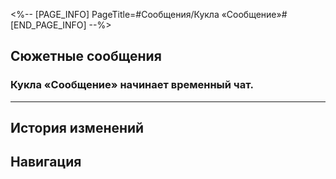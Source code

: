 <%-- [PAGE_INFO]
PageTitle=#Сообщения/Кукла «Сообщение»#
[END_PAGE_INFO] --%>
{{Сообщение Инфобокс
|id          = 156
|Изображение = НИП Кукла «Сообщение» Иконка.png
|Тип         = НИП
|Отправитель = Кукла «Сообщение»
|Описание    = 
|Фракция     = Пенакония
}}

==Сюжетные сообщения==
===Кукла «Сообщение» начинает временный чат.===
{{Сообщения
|условие_получения = 
|текст =
:{{Диалог|Предупреждение}} Кукла «Сообщение» начинает временный чат.
:'''Кукла «Сообщение»:''' Круть
:'''Кукла «Сообщение»:''' Мне так классно, а тебе?
:{Выбор} Что, опять бомбы?
::'''(Первопроходец):''' А? Опять бомбы искать?
::'''(Первопроходец):''' Давай координаты, разминирую.
::'''Кукла «Сообщение»:''' Бомб всего 1000. Госпожа Искорка держит своё слово~
::'''Кукла «Сообщение»:''' [[File:Sticker PPG 12 Sparkle 01.png|80px|(Стикер «Плачущая маска»)]]
::'''Кукла «Сообщение»:''' Я хочу рассказать о мотивах госпожи Искорки, ясно?
:{Выбор} Пожалуйста, оставь меня в покое.
::'''(Первопроходец):''' Ну хватит!
::'''(Первопроходец):''' Не пиши мне больше. Я не хочу, чтобы Пом-Пом что-то не то подумала.
::'''Кукла «Сообщение»:''' Нарываешься? Ты {{MC|ж=наступила|м=наступил}} на жвачку. Я приклеилась к тебе навечно!
::'''Кукла «Сообщение»:''' [[File:Sticker PPG 12 Sparkle 02.png|80px|(Стикер «Ухмылка»)]]
::'''Кукла «Сообщение»:''' Кстати, госпожа Искорка ещё не рассказала о своих мотивах! Тебе разве не интересно?
::'''Кукла «Сообщение»:''' Помнишь о «трёх смертях»?
::'''(Первопроходец):''' А к тебе это какое имеет отношение?
::'''Кукла «Сообщение»:''' Кто знает? Я могу только сказать, что кое-кто заплатил кругленькую сумму, чтобы нанять госпожу Искорку на место режиссёра на Пенаконии.
::'''Кукла «Сообщение»:''' Кажется, это кто-то, с кем она познакомилась в игре. Этот человек попросил госпожу Искорку, чтобы «три смерти» прошли максимально безопасно.
::'''Кукла «Сообщение»:''' Взамен этот человек поделился своим сценарием с госпожой Искоркой.
::'''Кукла «Сообщение»:''' А что произошло дальше... Ну, ты наверняка сможешь догадаться самостоятельно!
::'''Кукла «Сообщение»:''' Однако госпожа Искорка не какой-нибудь там одержимый режиссёр-манипулятор. Она решила, что актёры сами способны выбрать, как развернётся история.
::'''Кукла «Сообщение»:''' Внезапный вопрос! Ты {{MC|ж=нажала|м=нажал}} на кнопку гарантированного взаимного уничтожения?
::{Выбор} Да.
:::'''(Первопроходец):''' Да, со всей силы.
:::'''Кукла «Сообщение»:''' Поздравляю! Именно ты и {{MC|ж=изменила|м=изменил}} третью смерть!
::{Выбор} Нет.
:::'''(Первопроходец):''' Нет, подозрительно как-то, я такое не нажимаю.
:::'''Кукла «Сообщение»:''' Хм, а ты из осторожных.
:::'''Кукла «Сообщение»:''' Не волнуйся. Благодаря тому, что большинство актёров нажало кнопку, третья смерть случилась так, как было запланировано!
::{Выбор} Не получилось нажать.
:::'''(Первопроходец):''' У меня и кнопки-то не было!
:::'''Кукла «Сообщение»:''' Правда? Ну, в следующий раз тебе наверняка повезёт.
:::'''Кукла «Сообщение»:''' Не волнуйся. Благодаря тому, что большинство актёров нажало кнопку, третья смерть случилась так, как было запланировано!
::'''Кукла «Сообщение»:''' Она взлетела высоко-высоко и запустила самый яркий фейерверк за всю историю Пенаконии, который ознаменовал счастливый финал этой красивой истории.
::'''Кукла «Сообщение»:''' Сама она осталась целой и невредимой! Счастливый конец!
::'''Кукла «Сообщение»:''' Так что поздравляю, {{MC|ж=серовласка|м=серовласый}}! Ведь именно благодаря тебе Светлячок смогла спастись.
::'''Кукла «Сообщение»:''' И благодаря этому госпожа Искорка получит обещанное вознаграждение!
::'''Кукла «Сообщение»:''' А!
::'''Кукла «Сообщение»:''' Кстати, в честь счастливого финала госпожа Искорка решила поделиться с тобой ещё одним секретом.
::{Выбор} Каким?
:::'''(Первопроходец):''' Каким?
::{Выбор} Слухи какие-то? Рассказывай.
:::'''(Первопроходец):''' Давай, рассказывай!
::'''Кукла «Сообщение»:''' Знаешь, что?
::'''Кукла «Сообщение»:''' Оказывается
::'''Кукла «Сообщение»:''' доктор Примитив без ума от бананов.
::{Выбор} Чего?
:::'''(Первопроходец):''' Чего?
::{Выбор} Ты о чём?
:::'''(Первопроходец):''' Ты о чём?
::{Выбор} А дальше?
:::'''(Первопроходец):''' А дальше?
::{{Диалог|Предупреждение}} Ошибка отправки сообщения.
::{{Диалог|Предупреждение}} Аккаунт удалён.
:{Выбор} Крутота.
::'''(Первопроходец):''' Фейерверки! Крутота!
::'''Кукла «Сообщение»:''' Да! Ты понимаешь~
::'''Кукла «Сообщение»:''' Скажи, тебе интересно, почему госпожа Искорка всё это затеяла?
::'''Кукла «Сообщение»:''' [[File:Sticker PPG 12 Sparkle 03.png|80px|(Стикер «Зажигалка»)]]
::'''Кукла «Сообщение»:''' Помнишь о «трёх смертях»?
::'''(Первопроходец):''' А к тебе это какое имеет отношение?
::'''Кукла «Сообщение»:''' Кто знает? Я могу только сказать, что кое-кто заплатил кругленькую сумму, чтобы нанять госпожу Искорку на место режиссёра на Пенаконии.
::'''Кукла «Сообщение»:''' Кажется, это кто-то, с кем она познакомилась в игре. Этот человек попросил госпожу Искорку, чтобы «три смерти» прошли максимально безопасно.
::'''Кукла «Сообщение»:''' Взамен этот человек поделился своим сценарием с госпожой Искоркой.
::'''Кукла «Сообщение»:''' А что произошло дальше... Ну, ты наверняка сможешь догадаться самостоятельно!
::'''Кукла «Сообщение»:''' Однако госпожа Искорка не какой-нибудь там одержимый режиссёр-манипулятор. Она решила, что актёры сами способны выбрать, как развернётся история.
::'''Кукла «Сообщение»:''' Внезапный вопрос! Ты {{MC|ж=нажала|м=нажал}} на кнопку гарантированного взаимного уничтожения?
::{Выбор} Да.
:::'''(Первопроходец):''' Да, со всей силы.
:::'''Кукла «Сообщение»:''' Поздравляю! Именно ты и {{MC|ж=изменила|м=изменил}} третью смерть!
::{Выбор} Нет.
:::'''(Первопроходец):''' Нет, подозрительно как-то, я такое не нажимаю.
:::'''Кукла «Сообщение»:''' Хм, а ты из осторожных.
:::'''Кукла «Сообщение»:''' Не волнуйся. Благодаря тому, что большинство актёров нажало кнопку, третья смерть случилась так, как было запланировано!
::{Выбор} Не получилось нажать.
:::'''(Первопроходец):''' У меня и кнопки-то не было!
:::'''Кукла «Сообщение»:''' Правда? Ну, в следующий раз тебе наверняка повезёт.
:::'''Кукла «Сообщение»:''' Не волнуйся. Благодаря тому, что большинство актёров нажало кнопку, третья смерть случилась так, как было запланировано!
::'''Кукла «Сообщение»:''' Она взлетела высоко-высоко и запустила самый яркий фейерверк за всю историю Пенаконии, который ознаменовал счастливый финал этой красивой истории.
::'''Кукла «Сообщение»:''' Сама она осталась целой и невредимой! Счастливый конец!
::'''Кукла «Сообщение»:''' Так что поздравляю, {{MC|ж=серовласка|м=серовласый}}! Ведь именно благодаря тебе Светлячок смогла спастись.
::'''Кукла «Сообщение»:''' И благодаря этому госпожа Искорка получит обещанное вознаграждение!
::'''Кукла «Сообщение»:''' А!
::'''Кукла «Сообщение»:''' Кстати, в честь счастливого финала госпожа Искорка решила поделиться с тобой ещё одним секретом.
::{Выбор} Каким?
:::'''(Первопроходец):''' Каким?
::{Выбор} Слухи какие-то? Рассказывай.
:::'''(Первопроходец):''' Давай, рассказывай!
::'''Кукла «Сообщение»:''' Знаешь, что?
::'''Кукла «Сообщение»:''' Оказывается
::'''Кукла «Сообщение»:''' доктор Примитив без ума от бананов.
::{Выбор} Чего?
:::'''(Первопроходец):''' Чего?
::{Выбор} Ты о чём?
:::'''(Первопроходец):''' Ты о чём?
::{Выбор} А дальше?
:::'''(Первопроходец):''' А дальше?
::{{Диалог|Предупреждение}} Ошибка отправки сообщения.
::{{Диалог|Предупреждение}} Аккаунт удалён.
;(All choices lead to the following options)
:{Выбор} Расскажи.
::'''(Первопроходец):''' Расскажи.
:{Выбор} Неинтересно.
::'''(Первопроходец):''' Я отключаюсь, поговорим в другой раз.
::'''Кукла «Сообщение»:''' Нет, не уходи! Ну пожалуйста!
::'''Кукла «Сообщение»:''' Я же шучу~ Давай вернёмся к делу.
:'''Кукла «Сообщение»:''' Помнишь о «трёх смертях»?
:'''(Первопроходец):''' А к тебе это какое имеет отношение?
:'''Кукла «Сообщение»:''' Кто знает? Я могу только сказать, что кое-кто заплатил кругленькую сумму, чтобы нанять госпожу Искорку на место режиссёра на Пенаконии.
:'''Кукла «Сообщение»:''' Кажется, это кто-то, с кем она познакомилась в игре. Этот человек попросил госпожу Искорку, чтобы «три смерти» прошли максимально безопасно.
:'''Кукла «Сообщение»:''' Взамен этот человек поделился своим сценарием с госпожой Искоркой.
:'''Кукла «Сообщение»:''' А что произошло дальше... Ну, ты наверняка сможешь догадаться самостоятельно!
:'''Кукла «Сообщение»:''' Однако госпожа Искорка не какой-нибудь там одержимый режиссёр-манипулятор. Она решила, что актёры сами способны выбрать, как развернётся история.
:'''Кукла «Сообщение»:''' Внезапный вопрос! Ты {{MC|ж=нажала|м=нажал}} на кнопку гарантированного взаимного уничтожения?
:{Выбор} Да.
::'''(Первопроходец):''' Да, со всей силы.
::'''Кукла «Сообщение»:''' Поздравляю! Именно ты и {{MC|ж=изменила|м=изменил}} третью смерть!
:{Выбор} Нет.
::'''(Первопроходец):''' Нет, подозрительно как-то, я такое не нажимаю.
::'''Кукла «Сообщение»:''' Хм, а ты из осторожных.
::'''Кукла «Сообщение»:''' Не волнуйся. Благодаря тому, что большинство актёров нажало кнопку, третья смерть случилась так, как было запланировано!
:{Выбор} Не получилось нажать.
::'''(Первопроходец):''' У меня и кнопки-то не было!
::'''Кукла «Сообщение»:''' Правда? Ну, в следующий раз тебе наверняка повезёт.
::'''Кукла «Сообщение»:''' Не волнуйся. Благодаря тому, что большинство актёров нажало кнопку, третья смерть случилась так, как было запланировано!
:'''Кукла «Сообщение»:''' Она взлетела высоко-высоко и запустила самый яркий фейерверк за всю историю Пенаконии, который ознаменовал счастливый финал этой красивой истории.
:'''Кукла «Сообщение»:''' Сама она осталась целой и невредимой! Счастливый конец!
:'''Кукла «Сообщение»:''' Так что поздравляю, {{MC|ж=серовласка|м=серовласый}}! Ведь именно благодаря тебе Светлячок смогла спастись.
:'''Кукла «Сообщение»:''' И благодаря этому госпожа Искорка получит обещанное вознаграждение!
:'''Кукла «Сообщение»:''' А!
:'''Кукла «Сообщение»:''' Кстати, в честь счастливого финала госпожа Искорка решила поделиться с тобой ещё одним секретом.
:{Выбор} Каким?
::'''(Первопроходец):''' Каким?
:{Выбор} Слухи какие-то? Рассказывай.
::'''(Первопроходец):''' Давай, рассказывай!
:'''Кукла «Сообщение»:''' Знаешь, что?
:'''Кукла «Сообщение»:''' Оказывается
:'''Кукла «Сообщение»:''' доктор Примитив без ума от бананов.
:{Выбор} Чего?
::'''(Первопроходец):''' Чего?
:{Выбор} Ты о чём?
::'''(Первопроходец):''' Ты о чём?
:{Выбор} А дальше?
::'''(Первопроходец):''' А дальше?
:{{Диалог|Предупреждение}} Ошибка отправки сообщения.
:{{Диалог|Предупреждение}} Аккаунт удалён.
}}
----

==История изменений==
{{История изменений|2.7}}

==Навигация==
{{Сообщения Навбокс}}